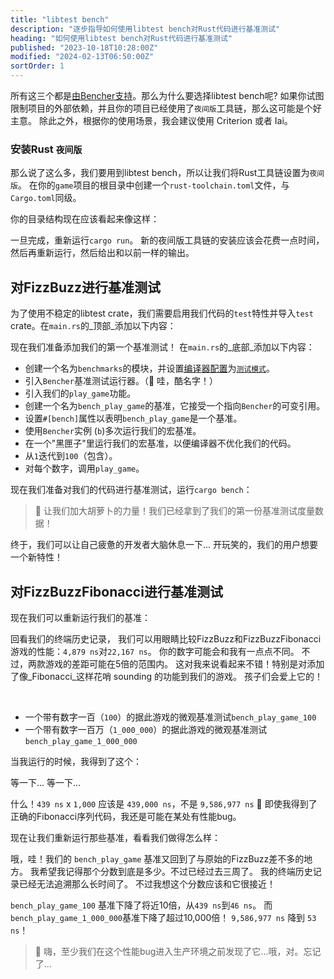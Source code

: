 ```yaml
---
title: "libtest bench"
description: "逐步指导如何使用libtest bench对Rust代码进行基准测试"
heading: "如何使用libtest bench对Rust代码进行基准测试"
published: "2023-10-18T10:28:00Z"
modified: "2024-02-13T06:50:00Z"
sortOrder: 1
---
```



<Benchmarking />

<FizzBuzzRust />

<StepByStepRust />

<MicroVsMacro />

<BenchmarkingRust />

所有这三个都是[由Bencher支持](/zh/docs/explanation/adapters/)。那么为什么要选择libtest bench呢?
如果你试图限制项目的外部依赖，并且你的项目已经使用了`夜间版`工具链，那么这可能是个好主意。
除此之外，根据你的使用场景，我会建议使用 Criterion 或者 Iai。

### 安装Rust `夜间版`

那么说了这么多，我们要用到libtest bench，所以让我们将Rust工具链设置为`夜间版`。
在你的`game`项目的根目录中创建一个`rust-toolchain.toml`文件，与`Cargo.toml`同级。

<RustToolchainRustBenchCode />

你的目录结构现在应该看起来像这样：

<RustToolchainRustBenchTree />

一旦完成，重新运行`cargo run`。
新的夜间版工具链的安装应该会花费一点时间，然后再重新运行，然后给出和以前一样的输出。

<FizzBuzzRefactorRust />

## 对FizzBuzz进行基准测试

为了使用不稳定的libtest crate，我们需要启用我们代码的`test`特性并导入`test` crate。在`main.rs`的_顶部_添加以下内容：

<TestCreateRustBenchCode />

现在我们准备添加我们的第一个基准测试！
在`main.rs`的_底部_添加以下内容：

<BenchPlayGameRustBenchCode />

- 创建一个名为`benchmarks`的模块，并设置[编译器配置](https://doc.rust-lang.org/reference/conditional-compilation.html#the-cfg-attribute)为[`测试模式`](https://doc.rust-lang.org/book/ch11-03-test-organization.html#the-tests-module-and-cfgtest)。
- 引入`Bencher`基准测试运行器。（🐰 哇，酷名字！）
- 引入我们的`play_game`功能。
- 创建一个名为`bench_play_game`的基准，它接受一个指向`Bencher`的可变引用。
- 设置`#[bench]`属性以表明`bench_play_game`是一个基准。
- 使用`Bencher`实例 (`b`)多次运行我们的宏基准。
- 在一个"黑匣子"里运行我们的宏基准，以便编译器不优化我们的代码。
- 从`1`迭代到`100`（包含）。
- 对每个数字，调用`play_game`。

现在我们准备对我们的代码进行基准测试，运行`cargo bench`：

<BenchPlayGameRustBenchOutput />

> 🐰 让我们加大胡萝卜的力量！我们已经拿到了我们的第一份基准测试度量数据！

终于，我们可以让自己疲惫的开发者大脑休息一下...
开玩笑的，我们的用户想要一个新特性！

<FizzBuzzFibonacciRust>
  <PlayGameRustCode />
</FizzBuzzFibonacciRust>

## 对FizzBuzzFibonacci进行基准测试

现在我们可以重新运行我们的基准：

<BenchPlayGameFibonacciRustBenchOutput />

回看我们的终端历史记录，
我们可以用眼睛比较FizzBuzz和FizzBuzzFibonacci游戏的性能：`4,879 ns`对`22,167 ns`。
你的数字可能会和我有一点点不同。
不过，两款游戏的差距可能在5倍的范围内。
这对我来说看起来不错！特别是对添加了像_Fibonacci_这样花哨 sounding 的功能到我们的游戏。
孩子们会爱上它的！

<FizzBuzzFibonacciOpenRust>
  <FizzBuzzFibonacciOpenRustCode />
</FizzBuzzFibonacciOpenRust>

<TheEnd />

<br />

<OnFire />

<BenchPlayGameOnFireRustBenchCode />

- 一个带有数字一百（`100`）的据此游戏的微观基准测试`bench_play_game_100`
- 一个带有数字一百万（`1_000_000`）的据此游戏的微观基准测试`bench_play_game_1_000_000`

当我运行的时候，我得到了这个：

<BenchPlayGameOnFireRustBenchOutputStart />

等一下... 等一下...

<BenchPlayGameOnFireRustBenchOutput />

什么！`439 ns` x `1,000` 应该是 `439,000 ns`，不是 `9,586,977 ns` 🤯
即使我得到了正确的Fibonacci序列代码，我还是可能在某处有性能bug。

<FizzBuzzFibonacciFixRust />

现在让我们重新运行那些基准，看看我们做得怎么样：

<BenchPlayGameFixRustBenchOutput />

哦，哇！我们的 `bench_play_game` 基准又回到了与原始的FizzBuzz差不多的地方。
我希望我记得那个分数到底是多少。不过已经过去三周了。
我的终端历史记录已经无法追溯那么长时间了。
不过我想这个分数应该和它很接近！

`bench_play_game_100` 基准下降了将近10倍，从`439 ns`到`46 ns`。
而`bench_play_game_1_000_000`基准下降了超过10,000倍！ `9,586,977 ns` 降到 `53 ns`！

> 🐰 嗨，至少我们在这个性能bug进入生产环境之前发现了它...哦，对。忘记了...

<CatchInCi />

<CatchInCiRustBenchOutput />

<CatchInCiPlot />

<CatchInCiPlotRustBench title="如何使用libtest bench 对Rust进行基准测试" />

<BencherFooter />
